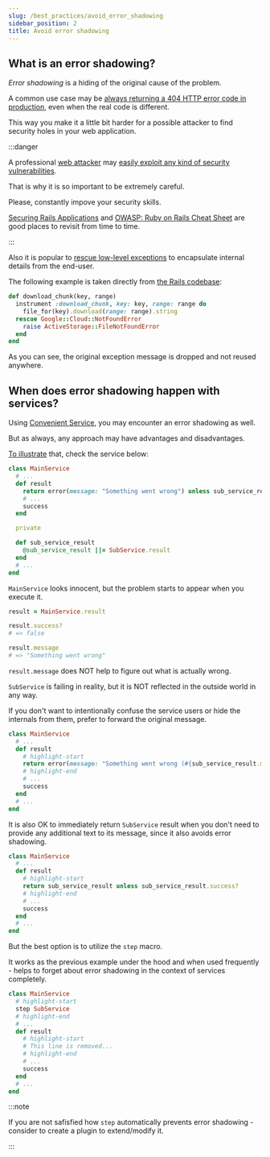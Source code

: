 ```yaml
---
slug: /best_practices/avoid_error_shadowing
sidebar_position: 2
title: Avoid error shadowing
---
```


## What is an error shadowing?

_Error shadowing_ is a hiding of the original cause of the problem.

A common use case may be [always returning a 404 HTTP error code in production](https://guides.rubyonrails.org/action_controller_overview.html#rescue), even when the real code is different.

This way you make it a little bit harder for a possible attacker to find security holes in your web application.

:::danger

A professional [web attacker](https://owasp.org/www-community/attacks/) may [easily exploit any kind of security vulnerabilities](https://www.kali.org/).

That is why it is so important to be extremely careful.

Please, constantly impove your security skills.

[Securing Rails Applications](https://guides.rubyonrails.org/security.html) and [OWASP: Ruby on Rails Cheat Sheet](https://cheatsheetseries.owasp.org/cheatsheets/Ruby_on_Rails_Cheat_Sheet.html) are good places to revisit from time to time.

:::

Also it is popular to [rescue low-level exceptions](https://www.exceptionalcreatures.com/guides/advanced-rescue-and-raise#changing-exceptions) to encapsulate internal details from the end-user.

The following example is taken directly from [the Rails codebase](https://github.com/rails/rails/blob/v7.0.0/activestorage/lib/active_storage/service/gcs_service.rb#L56):

```ruby
def download_chunk(key, range)
  instrument :download_chunk, key: key, range: range do
    file_for(key).download(range: range).string
  rescue Google::Cloud::NotFoundError
    raise ActiveStorage::FileNotFoundError
  end
end
```

As you can see, the original exception message is dropped and not reused anywhere.

## When does error shadowing happen with services?

Using [Convenient Service](/), you may encounter an error shadowing as well.

But as always, any approach may have advantages and disadvantages.

[To illustrate](https://blog.hubspot.com/sales/for-example-synonym) that, check the service below:

```ruby
class MainService
  # ...
  def result
    return error(message: "Something went wrong") unless sub_service_result.success?
    # ...
    success
  end

  private

  def sub_service_result
    @sub_service_result ||= SubService.result
  end
  # ...
end
```

`MainService` looks innocent, but the problem starts to appear when you execute it.

```ruby
result = MainService.result

result.success?
# => false

result.message
# => "Something went wrong"
```

`result.message` does NOT help to figure out what is actually wrong.

`SubService` is failing in reality, but it is NOT reflected in the outside world in any way.

If you don't want to intentionally confuse the service users or hide the internals from them, prefer to forward the original message.

```ruby
class MainService
  # ...
  def result
    # highlight-start
    return error(message: "Something went wrong (#{sub_service_result.message})") unless sub_service_result.success?
    # highlight-end
    # ...
    success
  end
  # ...
end
```

It is also OK to immediately return `SubService` result when you don't need to provide any additional text to its message, since it also avoids error shadowing.

```ruby
class MainService
  # ...
  def result
    # highlight-start
    return sub_service_result unless sub_service_result.success?
    # highlight-end
    # ...
    success
  end
  # ...
end
```

But the best option is to utilize the `step` macro.

It works as the previous example under the hood and when used frequently - helps to forget about error shadowing in the context of services completely.

```ruby
class MainService
  # highlight-start
  step SubService
  # highlight-end
  # ...
  def result
    # highlight-start
    # This line is removed...
    # highlight-end
    # ...
    success
  end
  # ...
end
```

:::note

If you are not safisfied how `step` automatically prevents error shadowing - consider to create a plugin to extend/modify it.

:::
